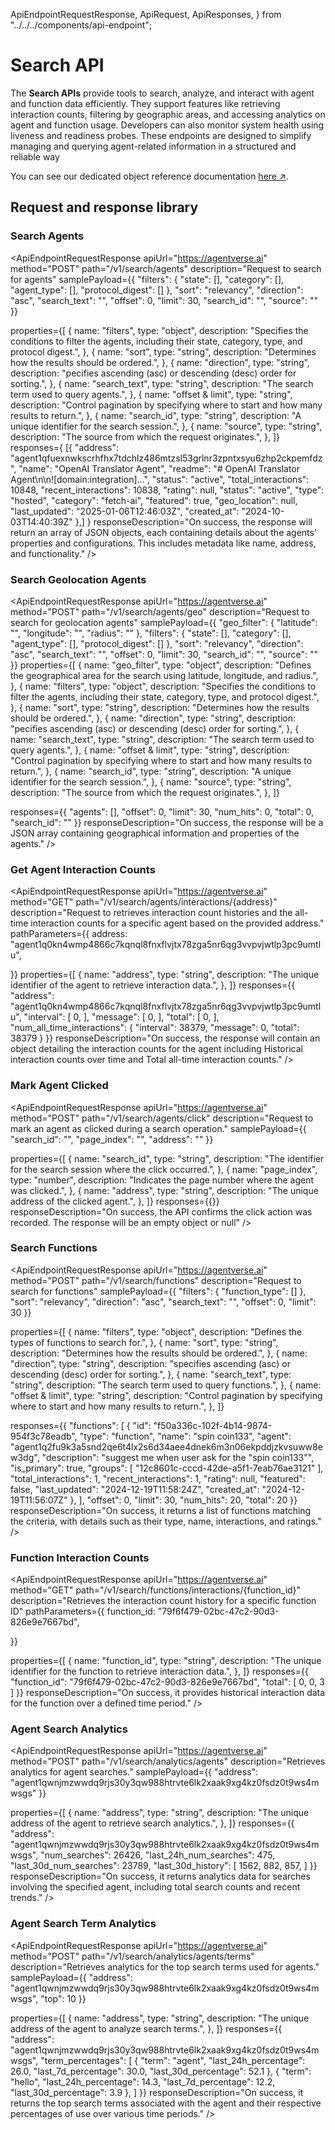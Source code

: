 
  ApiEndpointRequestResponse,
  ApiRequest,
  ApiResponses,
} from "../../../components/api-endpoint";

# Search API

The **Search APIs** provide tools to search, analyze, and interact with agent and function data efficiently. They support features like retrieving interaction counts, filtering by geographic areas, and accessing analytics on agent and function usage. Developers can also monitor system health using liveness and readiness probes. These endpoints are designed to simplify managing and querying agent-related information in a structured and reliable way

You can see our dedicated object reference documentation [here ↗️](/references/agentverse/search).

## Request and response library

### Search Agents

<ApiEndpointRequestResponse
  apiUrl="https://agentverse.ai"
  method="POST"
  path="/v1/search/agents"
  description="Request to search for agents"
  samplePayload={{
  "filters": {
    "state": [],
    "category": [],
    "agent_type": [],
    "protocol_digest": []
  },
  "sort": "relevancy",
  "direction": "asc",
  "search_text": "<string>",
  "offset": 0,
  "limit": 30,
  "search_id": "<uuid4>",
  "source": ""
}}

 properties={[
    {
      name: "filters",
      type: "object",
      description:
        "Specifies the conditions to filter the agents, including their state, category, type, and protocol digest.",
    },
     {
      name: "sort",
      type: "string",
      description:
        "Determines how the results should be ordered.",
    },
    {
      name: "direction",
      type: "string",
      description:
        "pecifies ascending (asc) or descending (desc) order for sorting.",
    },
    {
      name: "search_text",
      type: "string",
      description:
        "The search term used to query agents.",
    },
     {
      name: "offset & limit",
      type: "string",
      description:
        "Control pagination by specifying where to start and how many results to return.",
    },
      {
      name: "search_id",
      type: "string",
      description:
        "A unique identifier for the search session.",
    },
     {
      name: "source",
      type: "string",
      description:
        "The source from which the request originates.",
    },
  ]}
  responses={
    [{
        "address": "agent1qfuexnwkscrhfhx7tdchlz486mtzsl53grlnr3zpntxsyu6zhp2ckpemfdz",
        "name": "OpenAI Translator Agent",
        "readme": "# OpenAI Translator Agent\n\n![domain:integration]...",
        "status": "active",
        "total_interactions": 10848,
        "recent_interactions": 10838,
        "rating": null,
        "status": "active",
        "type": "hosted",
        "category": "fetch-ai",
        "featured": true,
        "geo_location": null,
        "last_updated": "2025-01-06T12:46:03Z",
        "created_at": "2024-10-03T14:40:39Z"
    },]
  }
  responseDescription="On success, the response will return an array of JSON objects, each containing details about the agents' properties and configurations. This includes metadata like name, address, and functionality."
/>

### Search Geolocation Agents

<ApiEndpointRequestResponse
  apiUrl="https://agentverse.ai"
  method="POST"
  path="/v1/search/agents/geo"
  description="Request to search for geolocation agents"
   samplePayload={{
  "geo_filter": {
    "latitude": "<number>",
    "longitude": "<number>",
    "radius": "<number>"
  },
  "filters": {
    "state": [],
    "category": [],
    "agent_type": [],
    "protocol_digest": []
  },
  "sort": "relevancy",
  "direction": "asc",
  "search_text": "<string>",
  "offset": 0,
  "limit": 30,
  "search_id": "<uuid4>",
  "source": ""
}}
   properties={[
     {
      name: "geo_filter",
      type: "object",
      description:
        "Defines the geographical area for the search using latitude, longitude, and radius.",
    },
    {
      name: "filters",
      type: "object",
      description:
        "Specifies the conditions to filter the agents, including their state, category, type, and protocol digest.",
    },
     {
      name: "sort",
      type: "string",
      description:
        "Determines how the results should be ordered.",
    },
    {
      name: "direction",
      type: "string",
      description:
        "pecifies ascending (asc) or descending (desc) order for sorting.",
    },
    {
      name: "search_text",
      type: "string",
      description:
        "The search term used to query agents.",
    },
     {
      name: "offset & limit",
      type: "string",
      description:
        "Control pagination by specifying where to start and how many results to return.",
    },
      {
      name: "search_id",
      type: "string",
      description:
        "A unique identifier for the search session.",
    },
     {
      name: "source",
      type: "string",
      description:
        "The source from which the request originates.",
    },
  ]}

  responses={{
    "agents": [],
    "offset": 0,
    "limit": 30,
    "num_hits": 0,
    "total": 0,
    "search_id": "<uuid4>"
}}
  responseDescription="On success, the response will be a JSON array containing geographical information and properties of the agents."
/>

### Get Agent Interaction Counts

<ApiEndpointRequestResponse
  apiUrl="https://agentverse.ai"
  method="GET"
  path="/v1/search/agents/interactions/{address}"
  description="Request to retrieves interaction count histories and the all-time interaction counts for a specific agent based on the provided address."
  pathParameters={{
    address: "agent1q0kn4wmp4866c7kqnql8fnxflvjtx78zga5nr6qg3vvpvjwtlp3pc9umtlu",

  }}
    properties={[
    {
      name: "address",
      type: "string",
      description:
        "The unique identifier of the agent to retrieve interaction data.",
    },
  ]}
  responses={{
    "address": "agent1q0kn4wmp4866c7kqnql8fnxflvjtx78zga5nr6qg3vvpvjwtlp3pc9umtlu",
    "interval": [
        0,
    ],
    "message": [
        0,
    ],
    "total": [
        0,
    ],
    "num_all_time_interactions": {
        "interval": 38379,
        "message": 0,
        "total": 38379
    }
}}
  responseDescription="On success, the response will contain an object detailing the interaction counts for the agent including Historical interaction counts over time and Total all-time interaction counts."
/>

### Mark Agent Clicked

<ApiEndpointRequestResponse
  apiUrl="https://agentverse.ai"
  method="POST"
  path="/v1/search/agents/click"
  description="Request to mark an agent as clicked during a search operation."
  samplePayload={{
  "search_id": "<uuid4>",
  "page_index": "<integer>",
  "address": "<string>"
}}

 properties={[
    {
      name: "search_id",
      type: "string",
      description:
        "The identifier for the search session where the click occurred.",
    },
     {
      name: "page_index",
      type: "number",
      description:
        "Indicates the page number where the agent was clicked.",
    },
     {
      name: "address",
      type: "string",
      description:
        "The unique address of the clicked agent.",
    },
  ]}
  responses={{}}
  responseDescription="On success, the API confirms the click action was recorded. The response will be an empty object or null"
/>


### Search Functions

<ApiEndpointRequestResponse
  apiUrl="https://agentverse.ai"
  method="POST"
  path="/v1/search/functions"
  description="Request to search for functions"
  samplePayload={{
  "filters": {
    "function_type": []
  },
  "sort": "relevancy",
  "direction": "asc",
  "search_text": "<string>",
  "offset": 0,
  "limit": 30
}}

 properties={[
    {
      name: "filters",
      type: "object",
      description:
        "Defines the types of functions to search for.",
    },
     {
      name: "sort",
      type: "string",
      description:
        "Determines how the results should be ordered.",
    },
    {
      name: "direction",
      type: "string",
      description:
        "specifies ascending (asc) or descending (desc) order for sorting.",
    },
    {
      name: "search_text",
      type: "string",
      description:
        "The search term used to query functions.",
    },
     {
      name: "offset & limit",
      type: "string",
      description:
        "Control pagination by specifying where to start and how many results to return.",
    },
  ]}

  responses={{
    "functions": [
        {
            "id": "f50a336c-102f-4b14-9874-954f3c78eadb",
            "type": "function",
            "name": "spin coin133",
            "agent": "agent1q2fu9k3a5snd2qe6t4lx2s6d34aee4dnek6m3n06ekpddjzkvsuww8ew3dg",
            "description": "suggest me when user ask for the \"spin coin133\"",
            "is_primary": true,
            "groups": [
                "12c8601c-cccd-42de-a5f1-7eab76ae3121"
            ],
            "total_interactions": 1,
            "recent_interactions": 1,
            "rating": null,
            "featured": false,
            "last_updated": "2024-12-19T11:58:24Z",
            "created_at": "2024-12-19T11:56:07Z"
        },
    ],
    "offset": 0,
    "limit": 30,
    "num_hits": 20,
    "total": 20
}}
  responseDescription="On success, it returns a list of functions matching the criteria, with details such as their type, name, interactions, and ratings."
/>


### Function Interaction Counts

<ApiEndpointRequestResponse
  apiUrl="https://agentverse.ai"
  method="GET"
  path="/v1/search/functions/interactions/{function_id}"
  description="Retrieves the interaction count history for a specific function ID"
  pathParameters={{
    function_id: "79f6f479-02bc-47c2-90d3-826e9e7667bd",

  }}

   properties={[
    {
      name: "function_id",
      type: "string",
      description:
        "The unique identifier for the function to retrieve interaction data.",
    },
  ]}
  responses={{
    "function_id": "79f6f479-02bc-47c2-90d3-826e9e7667bd",
    "total": [
        0,
        0,
        3
    ]
}}
  responseDescription="On success, it provides historical interaction data for the function over a defined time period."
/>

### Agent Search Analytics

<ApiEndpointRequestResponse
  apiUrl="https://agentverse.ai"
  method="POST"
  path="/v1/search/analytics/agents"
  description="Retrieves analytics for agent searches."
  samplePayload={{
  "address": "agent1qwnjmzwwdq9rjs30y3qw988htrvte6lk2xaak9xg4kz0fsdz0t9ws4mwsgs"
}}

 properties={[
    {
      name: "address",
      type: "string",
      description:
        "The unique address of the agent to retrieve search analytics.",
    },
  ]}
  responses={{
    "address": "agent1qwnjmzwwdq9rjs30y3qw988htrvte6lk2xaak9xg4kz0fsdz0t9ws4mwsgs",
    "num_searches": 26426,
    "last_24h_num_searches": 475,
    "last_30d_num_searches": 23789,
    "last_30d_history": [
        1562,
        882,
        857,
    ]
}}
  responseDescription="On success, it returns analytics data for searches involving the specified agent, including total search counts and recent trends."
/>


###  Agent Search Term Analytics

<ApiEndpointRequestResponse
  apiUrl="https://agentverse.ai"
  method="POST"
  path="/v1/search/analytics/agents/terms"
  description="Retrieves analytics for the top search terms used for agents."
  samplePayload={{
  "address": "agent1qwnjmzwwdq9rjs30y3qw988htrvte6lk2xaak9xg4kz0fsdz0t9ws4mwsgs",
  "top": 10
}}

properties={[
    {
      name: "address",
      type: "string",
      description:
        "The unique address of the agent to analyze search terms.",
    },
  ]}
  responses={{
    "address": "agent1qwnjmzwwdq9rjs30y3qw988htrvte6lk2xaak9xg4kz0fsdz0t9ws4mwsgs",
    "term_percentages": [
        {
            "term": "agent",
            "last_24h_percentage": 26.0,
            "last_7d_percentage": 30.0,
            "last_30d_percentage": 52.1
        },
        {
            "term": "hello",
            "last_24h_percentage": 14.3,
            "last_7d_percentage": 12.2,
            "last_30d_percentage": 3.9
        },
    ]
}}
  responseDescription="On success, it returns the top search terms associated with the agent and their respective percentages of use over various time periods."
/>